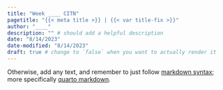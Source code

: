 ```yaml
---
title: "Week ____ CITN"
pagetitle: "{{< meta title >}} | {{< var title-fix >}}"
author: "____"
description: "" # should add a helpful description
date: "8/14/2023"
date-modified: "8/14/2023"
draft: true # change to `false` when you want to actually render it
---
```


Otherwise, add any text, and remember to just follow [markdown syntax](https://www.markdownguide.org/cheat-sheet/); more specifically [quarto markdown](https://quarto.org/docs/authoring/markdown-basics.html).